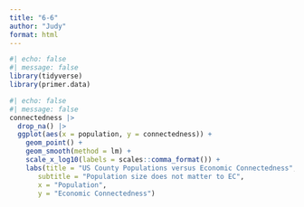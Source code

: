 ```yaml
---
title: "6-6"
author: "Judy"
format: html
---
```


```r
#| echo: false
#| message: false
library(tidyverse)
library(primer.data)

```
```r
#| echo: false
#| message: false
connectedness |> 
  drop_na() |> 
  ggplot(aes(x = population, y = connectedness)) +
    geom_point() +
    geom_smooth(method = lm) +
    scale_x_log10(labels = scales::comma_format()) +
    labs(title = "US County Populations versus Economic Connectedness",
       subtitle = "Population size does not matter to EC",
       x = "Population",
       y = "Economic Connectedness")


```



